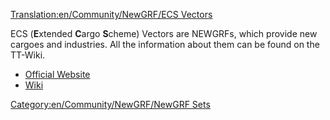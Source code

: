 [[Translation:en/Community/NewGRF/ECS Vectors]]


{{en/Community/NewGRF/Infobox NewGRF|setname= ECS vectors
|screenshot=
|artist= George, the others
|coder= George
|focus= en/Community/NewGRF/Addons Industry
|homepage= george.zernebok.net/newgrf/downloads.html
|homepagename= Download new graphics
|copyright= [http://creativecommons.org/licenses/by-nc-nd/3.0/ cc-by-nc-nd]
}}

ECS ('''E'''xtended '''C'''argo '''S'''cheme) Vectors are NEWGRFs, which provide new cargoes and industries. All the information about them can be found on the TT-Wiki.

* [http://george.zernebok.net/newgrf/downloads.html Official Website]
* [http://wiki.ttdpatch.net/tiki-index.php?page=ECS_Vectors Wiki]

[[Category:en/Community/NewGRF/NewGRF Sets]]